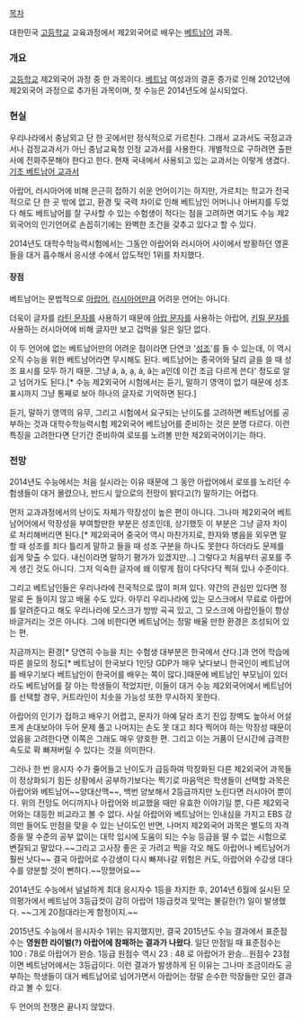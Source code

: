 [[목차]]

대한민국 [[고등학교]] 교육과정에서 제2외국어로 배우는 [[베트남어]] 과목.

=== 개요 ===
[[고등학교]] 제2외국어 과정 중 한 과목이다. [[베트남]] 여성과의 결혼 증가로 인해 2012년에 제2외국어 과정으로 추가된 과목이며, 첫 수능은 2014년도에 실시되었다.

=== 현실 ===
우리나라에서 충남외고 단 한 곳에서만 정식적으로 가르친다. 그래서 교과서도 국정교과서나 검정교과서가 아닌 충남교육청 인정 교과서를 사용한다. 개별적으로 구하려면 출판사에 전화주문해야 한다고 한다. 현재 국내에서 사용되고 있는 교과서는 이렇게 생겼다.[http://zomzom.tistory.com/827|고등학교 기초 베트남어 교과서]

아랍어, 러시아어에 비해 은근히 접하기 쉬운 언어이기는 하지만, 가르치는 학교가 전국적으로 단 한 곳 밖에 없고, 환경 및 국력 차이로 인해 베트남인 어머니나 아버지를 두었다 해도 베트남어를 잘 구사할 수 있는 수험생이 적다는 점을 고려하면 여기도 수능 제2외국어의 인기언어로 손꼽히기에는 완벽한 조건을 갖추고 있다고 할 수 있다.

2014년도 대학수학능력시험에서는 그동안 아랍어와 러시아어 사이에서 방황하던 영혼들을 대거 흡수해서 응시생 수에서 압도적인 1위를 차지했다.

==== 장점 ====
베트남어는 문법적으로 [[아랍어]], [[러시아어]]만큼 어려운 언어는 아니다.

더욱이 글자를 [[라틴 문자]]를 사용하기 때문에 [[아랍 문자]]를 사용하는 아랍어, [[키릴 문자]]를 사용하는 러시아어에 비해 글자만 보고 겁먹을 일은 일단 없다.

이 두 언어에 없는 베트남어만의 어려운 점이라면 단연코 '[[성조]]'를 들 수 있는데, 이 역시 오직 수능을 위한 베트남어라면 무시해도 된다. 베트남어는 중국어와 달리 글을 쓸 때 성조 표시를 모두 하기 때문. 그냥 á, à, ạ, ả, ã는 a인데 이건 조금 다르게 쓴다' 정도로 알고 넘어가도 된다.[* 수능 제2외국어 시험에서는 듣기, 말하기 영역이 없기 때문에 성조 표시까지 그냥 통째로 보아 하나의 글자로 기억하면 된다.]

듣기, 말하기 영역의 유무, 그리고 시험에서 요구되는 난이도를 고려하면 베트남어를 공부하는 것과 대학수학능력시험 제2외국어 베트남어를 준비하는 것은 분명 다르다. 이런 특징을 고려한다면 단기간 준비하여 로또를 노려볼 만한 제2외국어이기는 하다.

=== 전망 ===
2014년도 수능에서는 처음 실시라는 이유 때문에 그 동안 아랍어에서 로또를 노리던 수험생들이 대거 몰렸으나, 반드시 앞으로의 전망이 밝다고(?) 말하기는 어렵다.

먼저 교과과정에서의 난이도 자체가 막장성이 높은 편이 아니다. 그나마 제2외국어 베트남어어에서 막장성을 부여할만한 부분은 성조인데, 상기했듯 이 부분은 그냥 글자 차이로 처리해버리면 된다.[* 제2외국어 중국어 역시 마찬가지로, 한자와 병음을 외우면 말할 때 성조를 죄다 틀리게 말하고 들을 때 성조 구분을 하나도 못한다 하더라도 문제를 쉽게 맞출 수 있다. 내신이라면 말하기 평가가 있겠지만...] 그렇다고 처음부터 공포를 주게 생긴 것도 아니다. 그저 익숙한 글자에 왜 이렇게 점이 다닥다닥 찍혀 있나 수준이다.

그리고 베트남인들은 우리나라에 전국적으로 많이 퍼져 있다. 약간의 관심만 있다면 정말로 돈 들이지 않고 배울 수도 있다. 아무리 우리나라에 있는 모스크에서 무료로 아랍어를 알려준다고 해도 우리나라에 모스크가 방방 곡곡 있고, 그 모스크에 아랍인들이 항상 바글거리는 것은 아니다. 그에 비한다면 베트남어는 정말 배울 만한 환경은 조성되어 있는 편.

지금까지는 환경[* 당연히 수능을 치는 수험생 대부분은 한국에서 산다.]과 언어 학습에 따른 쓸모의 정도[* 베트남이 한국보다 1인당 GDP가 매우 낮다보니 한국인이 베트남어를 배우기보다 베트남인이 한국어를 배우는 쪽이 많다.]때문에 베트남인 부모님이 있더라도 베트남어를 잘 아는 학생들이 적었지만, 이들이 대거 수능 제2외국어에서 베트남어를 선택할 경우, 커트라인이 치솟을 가능성 또한 무시하지 못한다.

아랍어의 인기가 접하고 배우기 어렵고, 문자가 아예 달라 초기 진입 장벽도 높아서 어설프게 손대보아야 두어 문제 풀고 나머지는 손도 못 대고 죄다 찍어야 하는 막장성 때문이었음을 고려한다면 이쪽은 그래도 매우 양호한 편. 그리고 이는 거품이 단시간에 급격한 속도로 확 빠져버릴 수 있다는 것을 의미한다.

그러나 한 번 응시자 수가 줄어들고 난이도가 급등하여 막장화된 다른 제2외국어 과목들이 정상화되기 힘든 상황에서 공부하기보다는 찍기로 마음먹은 학생들이 선택할 과목은 아랍어와 베트남어~~양대산맥~~, 백번 양보해서 2등급까지만 노린다면 러시아어 뿐이다. 위의 전망도 어디까지나 아랍어와 비교했을 때만 유효한 이야기일 뿐, 다른 제2외국어와는 대등한 비교라고 볼 수 없다. 사실 아랍어와 베트남어는 인내심을 가지고 EBS 강의만 들어도 만점을 맞을 수 있는 난이도인 반면, 나머지 제2외국어 과목은 별도의 자격증을 딸 수준의 공부 없이는 대학 입시에 도움이 되는 수능 등급을 딸 수 없는 시험으로 변질되고 말았다.~~그리고 고사장 좋은 곳 가려고 찍을 각오 해도 아랍어나 베트남어가 훨씬 낫다~~ 결국 아랍어로 수강생이 다시 빠져나갈 위험은 커도, 아랍어와 수강생 대다수를 양분할 것이 뻔하다.~~망했어요~~

2014년도 수능에서 널널하게 최대 응시자수 1등을 차지한 후, 2014년 6월에 실시된 모의평가에서 베트남어 3등급컷이 감히 아랍어 1등급컷과 맞먹는 불길한(?) 일이 발생했다. ~~그게 20점대라는게 함정이지.~~

2015년도 수능에서 응시자수 1위는 유지했지만, 결국 2015년도 수능 결과에서 표준점수는 '''영원한 라이벌(?) 아랍어에 참패하는 결과가 나왔다'''. 일단 만점일 때 표준점수는 100 : 78로 아랍어가 완승. 1등급 원점수 역시 23 : 48 로 아랍어가 완승...원점수 23점이면 베트남어에서는 3등급이다. 이런 결과가 발생하게 된 이유는 그나마 조금이라도 공부하는 학생들이 대거 베트남어로 넘어가면서 아랍어는 정말 순수한 막장들만 모인 결과라고 볼 수 있다.

두 언어의 전쟁은 끝나지 않았다.
